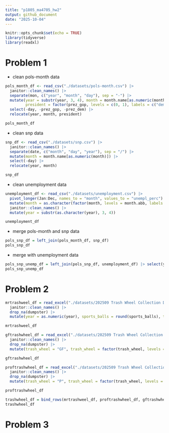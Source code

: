 ```yaml
---
title: "p1805_ma4705_hw2"
output: github_document
date: "2025-10-04"
---
```


```r
knitr::opts_chunk$set(echo = TRUE)
library(tidyverse)
library(readxl)
```

# Problem 1
* clean pols-month data
```r
pols_month_df <- read_csv("./datasets/pols-month.csv") |>
  janitor::clean_names() |>
  separate(mon, c("year", "month", "day"), sep = "-") |>
  mutate(year = substr(year, 3, 4), month = month.name[as.numeric(month)],
         president = factor(prez_gop, levels = c(0, 1), labels = c("dem", "gop"))) |>
  select(-day, -prez_gop, -prez_dem) |>
  relocate(year, month, president)

pols_month_df
```
* clean snp data
```r
snp_df <- read_csv("./datasets/snp.csv") |>
  janitor::clean_names() |>
  separate(date, c("month", "day", "year"), sep = "/") |>
  mutate(month = month.name[as.numeric(month)]) |>
  select(-day) |>
  relocate(year, month)

snp_df
```
* clean unemployment data
```r
unemployment_df <- read_csv("./datasets/unemployment.csv") |>
  pivot_longer(Jan:Dec, names_to = "month", values_to = "unempl_perc") |>
  mutate(month = as.character(factor(month, levels = month.abb, labels = month.name))) |>
  janitor::clean_names() |>
  mutate(year = substr(as.character(year), 3, 4))

unemployment_df
```
* merge pols-month and snp data
```r
pols_snp_df = left_join(pols_month_df, snp_df)
pols_snp_df
```

* merge with unemployment data
```r
pols_snp_unemp_df = left_join(pols_snp_df, unemployment_df) |> select(year, month, president, close, unempl_perc)
pols_snp_unemp_df
```
# Problem 2
```r
mrtrashweel_df = read_excel("./datasets/202509 Trash Wheel Collection Data.xlsx", sheet = "Mr. Trash Wheel") |>
  janitor::clean_names() |>
  drop_na(dumpster) |>
  mutate(year = as.numeric(year), sports_balls = round(sports_balls), trash_wheel = "MTW", trash_wheel = factor(trash_wheel, levels = c("MTW", "GF", "P"), labels= c("Mr. Trash Wheel", "Gwynns Falls", "Professor")))

mrtrashweel_df
```
```r
gftrashwheel_df = read_excel("./datasets/202509 Trash Wheel Collection Data.xlsx", sheet = "Gwynns Falls Trash Wheel") |>
  janitor::clean_names() |>
  drop_na(dumpster) |>
  mutate(trash_wheel = "GF", trash_wheel = factor(trash_wheel, levels = c("MTW", "GF", "P"), labels= c("Mr. Trash Wheel", "Gwynns Falls", "Professor")))

gftrashwheel_df
```
```r
proftrashwheel_df = read_excel("./datasets/202509 Trash Wheel Collection Data.xlsx", sheet = "Professor Trash Wheel") |>
  janitor::clean_names() |>
  drop_na(dumpster) |>
  mutate(trash_wheel = "P", trash_wheel = factor(trash_wheel, levels = c("MTW", "GF", "P"), labels= c("Mr. Trash Wheel", "Gwynns Falls", "Professor")))

proftrashwheel_df
```
```r
trashwheel_df = bind_rows(mrtrashweel_df, proftrashwheel_df, gftrashwheel_df)
trashwheel_df
```
# Problem 3
